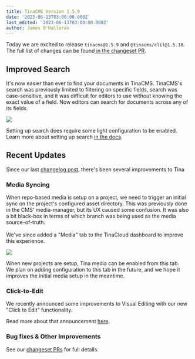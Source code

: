 ```yaml
---
title: TinaCMS Version 1.5.9
date: '2023-06-13T03:00:00.000Z'
last_edited: '2023-06-13T03:00:00.000Z'
author: James O'Halloran
---
```


Today we are excited to release `tinacms@1.5.9` and `@tinacms/clil@1.5.18`. The full list of changes can be found[ in the changeset PR](https://github.com/tinacms/tinacms/pull/3995 'In the changeset PR').

## Improved Search

It's now easier than ever to find your documents in TinaCMS. TinaCMS's search was previously limited to filtering on specific fields, search was case-sensitive, and it was difficult for editors to use without knowing the exact value of a field. Now editors can search for documents across any of its fields.

![](https://res.cloudinary.com/forestry-demo/image/upload/v1686669366/tina-io/blog/changelog/search_uxd1di.png)

Setting up search does require some light configuration to be enabled. Learn more about setting up search [in the docs](/docs/reference/search/overview/ 'in the docs').

## Recent Updates

Since our last [changelog post](/blog/TinaCMS-Version-1-5/ 'Changelog post'), there's been several improvements to Tina

### Media Syncing

When repo-based media is setup on a project, we need to trigger an initial sync on the project's configured asset directory. This was previously done in the CMS' media-manager, but its UX caused some confusion. It was also a bit black-box in terms of which branch was being used as the media source-of-truth.\
\
We've since added a "Media" tab to the TinaCloud dashboard to improve this experience.

![](https://res.cloudinary.com/forestry-demo/image/upload/v1686670223/tina-io/blog/changelog/media-dashboard_qjwkr2.png)

When new projects are setup, Tina media can be enabled from this tab.\
We plan on adding configuration to this tab in the future, and we hope it improves the initial media setup in the meantime.

### Click-to-Edit

We recently announced some improvements to Visual Editing with our new "Click to Edit" functionality.

<CloudinaryVideo src="https://res.cloudinary.com/forestry-demo/video/upload/v1684428946/blog-media/click-to-edit-may-2023/click-to-edit-demo" />

Read more about that announcement [here](/blog/Click-to-Edit-Comes-to-Visual-Editing/ 'here').

### Bug fixes & Other Improvements

See our [changeset PRs](https://github.com/tinacms/tinacms/issues?q=created%3A%222023-04-28+..+2023-06-13%22+author%3Aapp%2Fgithub-actions 'changeset PRs') for full details.
